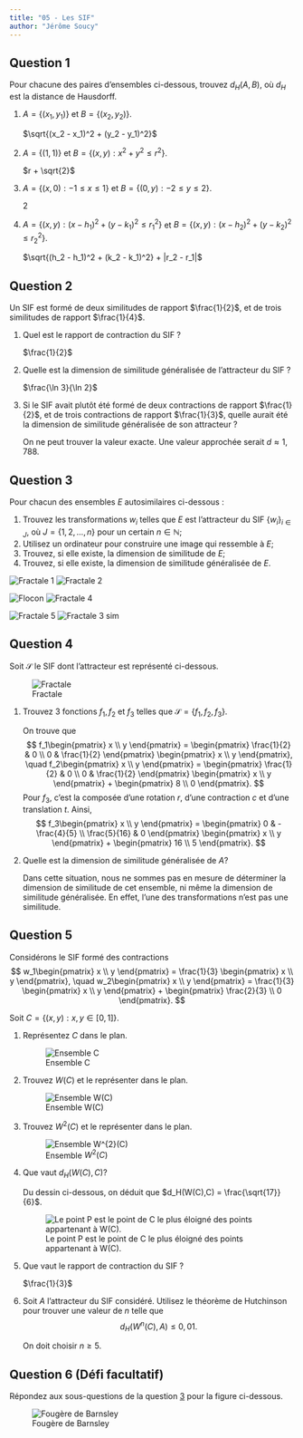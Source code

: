 ```yaml
---
title: "05 - Les SIF"
author: "Jérôme Soucy"
---
```


## Question 1

Pour chacune des paires d'ensembles ci-dessous, trouvez $d_H(A,B)$, où $d_H$ est la distance de Hausdorff.

1. $A = \{(x_1,y_1)\}$ et $B = \{(x_2,y_2)\}$.

   :::solution
   $\sqrt{(x_2 - x_1)^2 + (y_2 - y_1)^2}$
   :::

2. $A = \{(1,1)\}$ et $B = \{(x,y) : x^2 + y^2 \leq r^2\}$.

   :::solution
   $r + \sqrt{2}$
   :::

3. $A = \{(x,0) : -1 \leq x \leq 1\}$ et $B = \{(0,y) : -2 \leq y \leq 2\}$.

   :::solution
   $2$
   :::

4. $A = \{(x,y) : (x - h_1)^2 + (y - k_1)^2 \leq r_1^2\}$ et $B = \{(x,y) : (x - h_2)^2 + (y - k_2)^2 \leq r_2^2\}$.

   :::solution
   $\sqrt{(h_2 - h_1)^2 + (k_2 - k_1)^2} + |r_2 - r_1|$
   :::


## Question 2

Un SIF est formé de deux similitudes de rapport $\frac{1}{2}$, et de trois similitudes de rapport $\frac{1}{4}$.

1. Quel est le rapport de contraction du SIF ?

   :::solution
   $\frac{1}{2}$
   :::

2. Quelle est la dimension de similitude généralisée de l'attracteur du SIF ?

   :::solution
   $\frac{\ln 3}{\ln 2}$
   :::

3. Si le SIF avait plutôt été formé de deux contractions de rapport $\frac{1}{2}$, et de trois contractions de rapport $\frac{1}{3}$, quelle aurait été la dimension de similitude généralisée de son attracteur ?

   :::solution
   On ne peut trouver la valeur exacte. Une valeur approchée serait $d \approx 1{,}788$.
   :::

## Question 3 {#ques-fractals}

Pour chacun des ensembles $E$ autosimilaires ci-dessous :

1. Trouvez les transformations $w_i$ telles que $E$ est l'attracteur du SIF $\{w_i\}_{i \in J}$, où $J = \{1,2,\ldots,n\}$ pour un certain $n \in \mathbb{N}$;
2. Utilisez un ordinateur pour construire une image qui ressemble à $E$;
3. Trouvez, si elle existe, la dimension de similitude de $E$;
4. Trouvez, si elle existe, la dimension de similitude généralisée de $E$.

![Fractale 1](images/fractale1.png) ![Fractale 2](images/fractales2.png)

![Flocon](images/flocon.png) ![Fractale 4](images/fractale4.png)

![Fractale 5](images/fractale5.png) ![Fractale 3 sim](images/fractale3sim.png)


## Question 4

Soit $\mathcal{S}$ le SIF dont l'attracteur est représenté ci-dessous.

![Fractale](Images/fractal3.png)

1. Trouvez 3 fonctions $f_1, f_2$ et $f_3$ telles que $\mathcal{S} = \{f_1,f_2,f_3\}$.

   :::solution
   On trouve que
   $$
   f_1\begin{pmatrix} x \\ y \end{pmatrix} = \begin{pmatrix} \frac{1}{2} & 0 \\ 0 & \frac{1}{2} \end{pmatrix} \begin{pmatrix} x \\ y    \end{pmatrix}, \quad
   f_2\begin{pmatrix} x \\ y \end{pmatrix} = \begin{pmatrix} \frac{1}{2} & 0 \\ 0 & \frac{1}{2} \end{pmatrix} \begin{pmatrix} x \\ y  \end{pmatrix} + \begin{pmatrix} 8 \\ 0 \end{pmatrix}.
   $$
   Pour $f_3$, c'est la composée d'une rotation $r$, d'une contraction $c$ et d'une translation $t$. Ainsi,
   $$
   f_3\begin{pmatrix} x \\ y \end{pmatrix} = \begin{pmatrix} 0 & -\frac{4}{5} \\ \frac{5}{16} & 0 \end{pmatrix} \begin{pmatrix} x \\ y    \end{pmatrix} + \begin{pmatrix} 16 \\ 5 \end{pmatrix}.
   $$
:::

2. Quelle est la dimension de similitude généralisée de $A$?

   :::solution
   Dans cette situation, nous ne sommes pas en mesure de déterminer la dimension de similitude de cet ensemble, ni même la dimension de     similitude généralisée. En effet, l'une des transformations n'est pas une similitude.
   :::


## Question 5

Considérons le SIF formé des contractions
$$
w_1\begin{pmatrix} x \\ y \end{pmatrix} = \frac{1}{3} \begin{pmatrix} x \\ y \end{pmatrix}, \quad
w_2\begin{pmatrix} x \\ y \end{pmatrix} = \frac{1}{3} \begin{pmatrix} x \\ y \end{pmatrix} + \begin{pmatrix} \frac{2}{3} \\ 0 \end{pmatrix}.
$$

Soit $C = \{(x,y) : x,y \in [0,1]\}$.

1. Représentez $C$ dans le plan.

   :::solution
   ![Ensemble C](images/Carre1.png)
   :::

2. Trouvez $W(C)$ et le représenter dans le plan.

   :::solution
   ![Ensemble W(C)](images/Carre2.png)
   :::

3. Trouvez $W^{2}(C)$ et le représenter dans le plan.

   :::solution
   ![Ensemble $W^{2}(C)$](images/Carre3.png)
   :::

4. Que vaut $d_H(W(C),C)$?

   :::solution
   Du dessin ci-dessous, on déduit que $d_H(W(C),C) = \frac{\sqrt{17}}{6}$.

   ![Le point P est le point de C le plus éloigné des points appartenant à W(C).](images/Carre4.png)
   :::

5. Que vaut le rapport de contraction du SIF ?

   :::solution
   $\frac{1}{3}$
   :::

6. Soit $A$ l'attracteur du SIF considéré. Utilisez le théorème de Hutchinson pour trouver une valeur de $n$ telle que
   $$
   d_{H}\left(W^{n}(C),A\right) \leq 0{,}01.
   $$

   :::solution
   On doit choisir $n \geq 5$.
   :::


## Question 6 (Défi facultatif)

Répondez aux sous-questions de la question [3](#ques-fractals) pour la figure ci-dessous.

![Fougère de Barnsley](images/fougere.png)